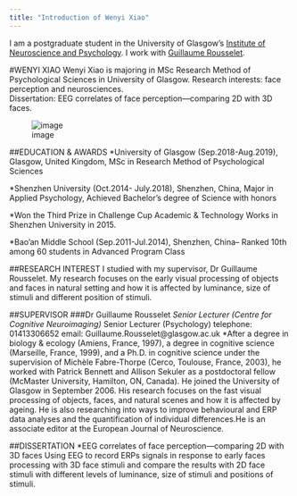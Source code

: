 ```yaml
---
title: "Introduction of Wenyi Xiao"
---
```


I am a postgraduate student in the University of Glasgow's
[Institute of Neuroscience and Psychology](http://www.gla.ac.uk/researchinstitutes/neurosciencepsychology/).
I work with [Guillaume Rousselet](https://www.gla.ac.uk/researchinstitutes/neurosciencepsychology/staff/guillaumerousselet/).

#WENYI XIAO 
Wenyi Xiao is majoring in MSc Research Method of Psychological Sciences in University of Glasgow.
Research interests: face perception and neurosciences.  
Dissertation: EEG correlates of face perception—comparing 2D with 3D faces. 


![image](https://github.com/SylviaShaw/Mywebpage/blob/master/photo.jpg)

##EDUCATION & AWARDS
*University of Glasgow (Sep.2018-Aug.2019), Glasgow, United Kingdom, MSc in Research Method of Psychological Sciences

*Shenzhen University (Oct.2014- July.2018), Shenzhen, China, Major in Applied Psychology, Achieved Bachelor’s degree of Science with honors

*Won the Third Prize in Challenge Cup Academic & Technology Works in Shenzhen University in 2015.

*Bao’an Middle School (Sep.2011-Jul.2014), Shenzhen, China-- Ranked 10th among 60 students in Advanced Program Class


##RESEARCH INTEREST
I studied with my supervisor, Dr Guillaume Rousselet. My research focuses on the early visual processing of objects and faces in natural setting and how it is affected by luminance, size of stimuli and different position of stimuli.

##SUPERVISOR
###Dr Guillaume Rousselet
  *Senior Lecturer (Centre for Cognitive Neuroimaging)
  *Senior Lecturer (Psychology)
telephone: 01413306652
email: Guillaume.Rousselet@glasgow.ac.uk
  *After a degree in biology & ecology (Amiens, France, 1997), a degree in cognitive science (Marseille, France, 1999), and a Ph.D. in cognitive science under the supervision of Michèle Fabre-Thorpe (Cerco, Toulouse, France, 2003), he worked with Patrick Bennett and Allison Sekuler as a postdoctoral fellow (McMaster University, Hamilton, ON, Canada). He joined the University of Glasgow in September 2006. His research focuses on the fast visual processing of objects, faces, and natural scenes and how it is affected by ageing. He is also researching into ways to improve behavioural and ERP data analyses and the quantification of individual differences.He is an associate editor at the European Journal of Neuroscience.

##DISSERTATION
 *EEG correlates of face perception—comparing 2D with 3D faces
Using EEG to record ERPs signals in response to early faces processing with 3D face stimuli and compare the results with 2D face stimuli with different levels of luminance, size of stimuli and positions of stimuli.

